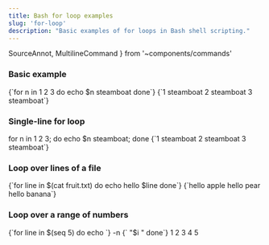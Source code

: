 ```yaml
---
title: Bash for loop examples
slug: 'for-loop'
description: "Basic examples of for loops in Bash shell scripting."
---
```

  SourceAnnot, MultilineCommand
} from '~components/commands'

### Basic example

<CommandSession>
<MultilineCommand>{`for n in 1 2 3
do
    echo $n steamboat
done`}
</MultilineCommand>
<CommandOutput
>{`1 steamboat
2 steamboat
3 steamboat`}
</CommandOutput>
</CommandSession>

### Single-line for loop

<CommandSession>
<Command>for n in 1 2 3; do echo $n steamboat; done
</Command>
<CommandOutput
>{`1 steamboat
2 steamboat
3 steamboat`}
</CommandOutput>
</CommandSession>

### Loop over lines of a file

<CommandSession>
<MultilineCommand
>{`for line in $(cat fruit.txt)
do
    echo hello $line
done`}
</MultilineCommand>
<CommandOutput>
{`hello apple
hello pear
hello banana`}
</CommandOutput>
</CommandSession>

### Loop over a range of numbers

<CommandSession>
<MultilineCommand>
{`for line in $(seq 5)
do
    echo `}
<Flag
  short='n'
  gloss='do not output the trailing newline'
  >-n</Flag>
{` "$i "
done`}
</MultilineCommand>
<CommandOutput>
1 2 3 4 5
</CommandOutput>
</CommandSession>
